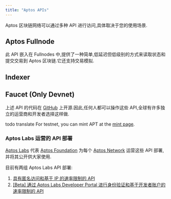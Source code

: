 ```yaml
---
title: "Aptos APIs"
---
```


Aptos 区块链网络可以通过多种 API 进行访问,具体取决于您的使用场景.

## Aptos Fullnode


此 API 嵌入在 Fullnodes 中,提供了一种简单,低延迟但低级别的方式来读取状态和提交交易到 Aptos 区块链.它还支持交易模拟.

<CardGrid>
  <LinkCard href="/zh/build/apis/fullnode-rest-api-reference?network=mainnet" title="Aptos Fullnode REST API（主网）" description="Aptos Fullnode REST API 的主网 API playground" />

  <LinkCard href="/zh/build/apis/fullnode-rest-api-reference?network=testnet" title="Aptos Fullnode REST API（测试网）" description="Aptos Fullnode REST API 的测试网 API playground" />

  <LinkCard href="/zh/build/apis/fullnode-rest-api-reference?network=devnet" title="Aptos Fullnode REST API（开发网）" description="Aptos Fullnode REST API 的开发网 API playground" />
</CardGrid>

## Indexer

<CardGrid>
  <LinkCard
    href="/zh/build/indexer"
    title="Indexer GraphQL API"
    description="GraphQL API 提供可传参数可定制的 GraphQL 接口，用于从 Aptos 区块链读取状态。
它非常适合与 NFTs、Aptos Objects 或自定义 Move 合约进行交互。
在这里了解更多关于 Indexer 支持的 GraphQL API。"
  />

  <LinkCard
    href="/zh/build/indexer/txn-stream"
    title="Transaction Stream API"
    description="这个 GRPC API 将历史和实时交易数据流式传输到索引处理器。
它正在被 Aptos Core Indexing 使用，也可以支持自定义应用程序特定的索引处理器
进行实时区块链数据处理。在这里了解更多。"
  />
</CardGrid>

## Faucet (Only Devnet)

<CardGrid>
  <LinkCard href="/zh/build/apis/faucet-api" title="Faucet API" description="该 API 提供在开发网和测试网上接收测试代币的能力。其主要目的是在将应用程序和 Move 合约部署到主网之前进行开发和测试。" />
</CardGrid>

上述 API 的代码在 [GitHub](https://github.com/aptos-labs/aptos-core) 上开源.因此,任何人都可以操作这些 API,全球有许多独立的运营商和开发者选择这样做.

todo translate
For testnet, you can mint APT at the [mint page](/zh/network/faucet).

### Aptos Labs 运营的 API 部署

[Aptos Labs](https://aptoslabs.com) 代表 [Aptos Foundation](https://aptosfoundation.org/) 为每个 [Aptos Network](/zh/network/nodes/networks) 运营这些 API 部署,并将其公开供大家使用.

目前有两组 Aptos Labs API 部署:

1. [具有匿名访问和基于 IP 的速率限制的 API](/zh/network/nodes/networks)
2. [\[Beta\] 通过 Aptos Labs Developer Portal 进行身份验证和基于开发者账户的速率限制的 API](/zh/build/apis/aptos-labs-developer-portal)
